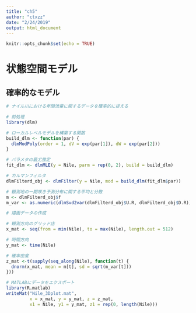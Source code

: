 ```yaml
---
title: "ch5"
author: "ctxzz"
date: "2/24/2019"
output: html_document
---
```


```r
knitr::opts_chunk$set(echo = TRUE)
```

# 状態空間モデル

## 確率的なモデル

```r
# ナイル川における年間流量に関するデータを確率的に捉える

# 前処理
library(dlm)

# ローカルレベルモデルを構築する関数
build_dlm <- function(par) {
  dlmModPoly(order = 1, dV = exp(par[1]), dW = exp(par[2]))
}

# パラメタの最尤推定
fit_dlm <- dlmMLE(y = Nile, parm = rep(0, 2), build = build_dlm)

# カルマンフィルタ
dlmFilterd_obj <- dlmFilter(y = Nile, mod = build_dlm(fit_dlm$par))

# 観測地の一期咲き予測分布に関する平均と分散
m <- dlmFilterd_obj$f
m_var <- as.numeric(dlmSvd2var(dlmFilterd_obj$U.R, dlmFilterd_obj$D.R))

# 描画データの作成

# 観測方向のグリッド店
x_mat <- seq(from = min(Nile), to = max(Nile), length.out = 512)

# 時間方向
y_mat <- time(Nile)

# 確率密度
z_mat <-t(sapply(seq_along(Nile), function(t) {
  dnorm(x_mat, mean = m[t], sd = sqrt(m_var[t]))
}))

# MATLABにデータをエクスポート
library(R.matlab)
writeMat("Nile_3Dplot.mat",
         x = x_mat, y = y_mat, z = z_mat,
         x1 = Nile, y1 = y_mat, z1 = rep(0, length(Nile)))


```


